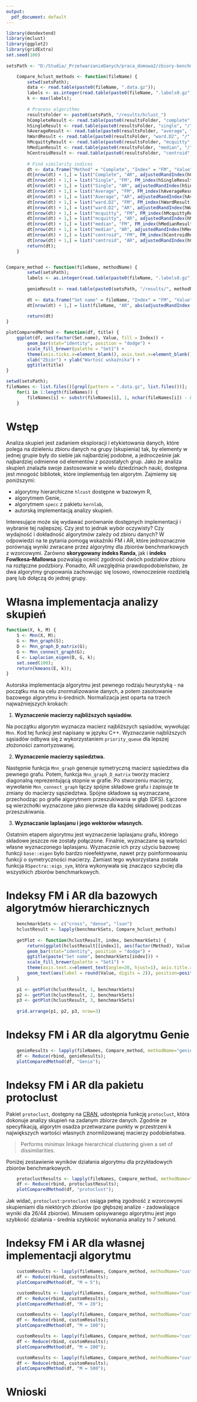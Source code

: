 ```yaml
---
output:
  pdf_document: default
---
```


```r
library(dendextend)
library(mclust)
library(ggplot2)
library(gridExtra)
set.seed(100)
    
setsPath <- "D:/Studia/_PrzetwarzanieDanych/praca_domowa2/zbiory-benchmarkowe";

    Compare_hclust_methods <- function(fileName) {
        setwd(setsPath);
        data <- read.table(paste0(fileName, ".data.gz"));
        labels <- as.integer(read.table(paste0(fileName, ".labels0.gz"))[,1]);
        k <- max(labels);
        
        # Process algorithms
        resultsFolder <- paste0(setsPath, "/results/hclust_")
        hCompleteResult <- read.table(paste0(resultsFolder, "complete", "/", fileName, ".csv"));
        hSingleResult <- read.table(paste0(resultsFolder, "single", "/", fileName, ".csv"));
        hAverageResult <- read.table(paste0(resultsFolder, "average", "/", fileName, ".csv"));
        hWardResult <- read.table(paste0(resultsFolder, "ward.D2", "/", fileName, ".csv"));
        hMcquittyResult <- read.table(paste0(resultsFolder, "mcquitty", "/", fileName, ".csv"));
        hMedianResult <- read.table(paste0(resultsFolder, "median", "/", fileName, ".csv"));
        hCentroidResult <- read.table(paste0(resultsFolder, "centroid", "/", fileName, ".csv"));
         
        # Find similarity indices
        dt <- data.frame("Method" = "Complete", "Index" = "FM", "Value" = FM_index(hCompleteResult, labels)[1], stringsAsFactors = FALSE);
        dt[nrow(dt) + 1,] = list("Complete", "AR", adjustedRandIndex(hCompleteResult, labels));
        dt[nrow(dt) + 1,] = list("Single", "FM", FM_index(hSingleResult, labels)[1]);
        dt[nrow(dt) + 1,] = list("Single", "AR", adjustedRandIndex(hSingleResult, labels));
        dt[nrow(dt) + 1,] = list("Average", "FM", FM_index(hAverageResult, labels)[1]);
        dt[nrow(dt) + 1,] = list("Average", "AR", adjustedRandIndex(hAverageResult, labels));
        dt[nrow(dt) + 1,] = list("ward.D2", "FM", FM_index(hWardResult, labels)[1]);
        dt[nrow(dt) + 1,] = list("ward.D2", "AR", adjustedRandIndex(hWardResult, labels));
        dt[nrow(dt) + 1,] = list("mcquitty", "FM", FM_index(hMcquittyResult, labels)[1]);
        dt[nrow(dt) + 1,] = list("mcquitty", "AR", adjustedRandIndex(hMcquittyResult, labels));
        dt[nrow(dt) + 1,] = list("median", "FM", FM_index(hMedianResult, labels)[1]);
        dt[nrow(dt) + 1,] = list("median", "AR", adjustedRandIndex(hMedianResult, labels));
        dt[nrow(dt) + 1,] = list("centroid", "FM", FM_index(hCentroidResult, labels)[1]);
        dt[nrow(dt) + 1,] = list("centroid", "AR", adjustedRandIndex(hCentroidResult, labels));
        return(dt);
    }


Compare_method <- function(fileName, methodName) {
        setwd(setsPath);
        labels <- as.integer(read.table(paste0(fileName, ".labels0.gz"))[,1]);
        
        genieResult <- read.table(paste0(setsPath, "/results/", methodName, "/", fileName, ".csv"));
        
        dt <- data.frame("Set name" = fileName, "Index" = "FM", "Value" = FM_index(genieResult, labels)[1], stringsAsFactors = FALSE);
        dt[nrow(dt) + 1,] = list(fileName, "AR", abs(adjustedRandIndex(genieResult, labels)));
        
        return(dt)
}

plotComparedMethod <- function(df, title) {
    ggplot(df, aes(factor(Set.name), Value, fill = Index)) + 
        geom_bar(stat="identity", position = "dodge") +  
        scale_fill_brewer(palette = "Set1") + 
        theme(axis.ticks.x=element_blank(), axis.text.x=element_blank()) +
        xlab("Zbiór") + ylab("Wartość wskaźnika") +
        ggtitle(title)
}

setwd(setsPath);
fileNames <- list.files()[grepl(pattern = ".data.gz", list.files())];
    for(i in 1:length(fileNames)) {
        fileNames[i] <- substr(fileNames[i], 1, nchar(fileNames[i]) - 8);
    }
```

# Wstęp
Analiza skupień jest zadaniem eksploracji i etykietowania danych, które polega na dzieleniu zbioru danych na grupy (skupienia) tak, by elementy w jednej grupie były do siebie jak najbardziej podobne, a jednocześnie jak najbardziej odmienne od elementów z pozostałych grup. Jako że analiza skupień znalazła swoje zastosowanie w wielu dziedzinach nauki, dostępna jest mnogość bibliotek, które implementują ten algorytm. Zajmiemy się poniższymi:

* algorytmy hierarchiczne `hlcust` dostępne w bazowym R,
* algorytmem Genie,
* algorytmem `specc` z pakietu `kernlab`,
* autorską implementacją analizy skupień.

Interesujące może się wydawać porównanie dostępnych implementacji i wybranie tej najlepszej. Czy jest to jednak wybór oczywisty? Czy wydajność i dokładność algorytmów zależy od zbioru danych? W odpowiedzi na te pytania pomogą wskaźniki FM i AR, które jednoznacznie porównają wyniki zwracane przez algorytmy dla zbiorów benchmarkowych z wzorcowymi. Zarówno **skorygowany indeks Randa**, jak i **indeks Fowlkesa–Mallowsa** pozwalają ocenić zgodność dwóch podziałów zbioru na rozłączne podzbiory. Ponadto, AR uwzględnia prawdopodobieństwo, że dwa algorytmy grupowania zachowując się losowo, równocześnie rozdzielą parę lub dołączą do jednej grupy.


# Własna implementacja analizy skupień
```r
function(X, k, M) {
    S <- Mnn(X, M);
    G <- Mnn_graph(S);
    D <- Mnn_graph_D_matrix(G);
    G <- Mnn_connect_graph(G);
    E <- Laplacian_eigen(D, G, k);
    set.seed(100);
    return(kmeans(E, k));
}
```
Autorska implementacja algorytmu jest pewnego rodzaju heurystyką - na początku ma na celu znormalizowanie danych, a potem zasotowanie bazowego algorytmu k-średnich. Normalizacja jest oparta na trzech najważniejszych krokach:

1. **Wyznaczenie macierzy najbliższych sąsiadów.**

Na początku algorytm wyznacza macierz najbliższych sąsiadów, wywołując `Mnn`. Kod tej funkcji jest napisany w języku C++. Wyznaczanie najbliższych sąsiadów odbywa się z wykorzystaniem `priority_queue` dla lepszej złożoności zamortyzowanej.

2. **Wyznaczenie macierzy sąsiedztwa.**

Następnie funkcja `Mnn_graph` generuje symetryczną macierz sąsiedztwa dla pewnego grafu. Potem, funkcja `Mnn_graph_D_matrix` tworzy macierz diagonalną reprezentującą stopnie w grafie. Po stworzeniu macierzy, wywołanie `Mnn_connect_graph` łączy spójne składowe grafu i zapisuje te zmiany do macierzy sąsziedztwa. Spójne składowe są wyznaczane, przechodząc po grafie algorytmem przeszukiwania w głąb (DFS). Łączone są wierzchołki wyznaczone jako pierwsze dla każdej składowej podczas przeszukiwania.

3. **Wyznaczanie laplasjanu i jego wektorów własnych.**

Ostatnim etapem algorytmu jest wyznaczenie laplasjanu grafu, którego składowe jeszcze nie zostały połączone. Finalnie, wyznaczane są wartości własne wyznaczonego laplasjanu. Wyznacznie ich przy użyciu bazowej funkcji `base::eigen` było bardzo nieefektywne, nawet przy poinformowaniu funkcji o symetryczności macierzy. Zamiast tego wykorzystana została funkcja `RSpectra::eigs_sym`, która wykonywała się znacząco szybciej dla wszystkich zbiorów benchmarkowych.

# Indeksy FM i AR dla bazowych algorytmów hierarchicznych

```r
    benchmarkSets <- c("cross", "dense", "lsun")
    hclustResult <- lapply(benchmarkSets, Compare_hclust_methods)
    
    getPlot <- function(hclustResult, index, benchmarkSets) {
        return(ggplot(hclustResult[[index]], aes(factor(Method), Value, fill = Index)) + 
        geom_bar(stat="identity", position = "dodge") +  
        ggtitle(paste("Set name", benchmarkSets[index])) +
        scale_fill_brewer(palette = "Set1") + 
        theme(axis.text.x=element_text(angle=20, hjust=1), axis.title.x=element_blank()) +
        geom_text(aes(label = round(Value, digits = 2)), position=position_dodge(width=0.9), vjust=-0.25, size=2) + ylab("Wartość wskaźnika"))
    }
    
    p1 <- getPlot(hclustResult, 1, benchmarkSets)
    p2 <- getPlot(hclustResult, 2, benchmarkSets)
    p3 <- getPlot(hclustResult, 3, benchmarkSets)
    
    grid.arrange(p1, p2, p3, nrow=3)
```

# Indeksy FM i AR dla algorytmu Genie

```r
    genieResults <- lapply(fileNames, Compare_method, methodName="genie");
    df <- Reduce(rbind, genieResults);
    plotComparedMethod(df, "Genie");
```

# Indeksy FM i AR dla pakietu protoclust
Pakiet `protoclust`, dostępny na [CRAN](https://cran.r-project.org/web/packages/protoclust/index.html), udostępnia funkcję `protoclust`, która dokonuje analizy skupień na zadanym zbiorze danych. Zgodnie ze specyfikacją, algorytm osadza przetwarzane punkty w przestrzeni k największych wartości własnych znormlizowanej macierzy podobieństwa.

> Performs minimax linkage hierarchical clustering given a set of dissimilarities.

Poniżej zestawienie wyników działania algorytmu dla przykładowych zbiorów benchmarkowych.

```r
    protoclustResults <- lapply(fileNames, Compare_method, methodName="protoclust");
    df <- Reduce(rbind, protoclustResults);
    plotComparedMethod(df, "protoclust");
```

Jak widać, `protoclust:protoclust` osiąga pełną zgodność z wzorcowymi skupieniami dla niektórych zbiorów (po głębszej analize - zadowalające wyniki dla 26/44 zbiorów). Minusem opisywanego algorytmu jest jego szybkość działania - średnia szybkość wykonania analizy to 7 sekund.

# Indeksy FM i AR dla własnej implementacji algorytmu 
```r
    customResults <- lapply(fileNames, Compare_method, methodName="custom_5");
    df <- Reduce(rbind, customResults);
    plotComparedMethod(df, "M = 5");
```

```r
    customResults <- lapply(fileNames, Compare_method, methodName="custom_20");
    df <- Reduce(rbind, customResults);
    plotComparedMethod(df, "M = 20");
```

```r
    customResults <- lapply(fileNames, Compare_method, methodName="custom_100");
    df <- Reduce(rbind, customResults);
    plotComparedMethod(df, "M = 100");
```

```r
    customResults <- lapply(fileNames, Compare_method, methodName="custom_200");
    df <- Reduce(rbind, customResults);
    plotComparedMethod(df, "M = 200");
```

```r
    customResults <- lapply(fileNames, Compare_method, methodName="custom_500");
    df <- Reduce(rbind, customResults);
    plotComparedMethod(df, "M = 500");
```
# Wnioski
